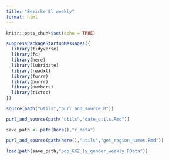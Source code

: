 ```yaml
---
title: "Bezirke Bl weekly"
format: html
---
```





```r
knitr::opts_chunk$set(echo = TRUE)
```


```r
suppressPackageStartupMessages({
  library(tidyverse)
  library(fs)
  library(here)
  library(lubridate)
  library(readxl)
  library(furrr)
  library(purrr)
  library(numbers)
  library(tictoc)
})
```

```r
source(path("utils","purl_and_source.R"))
```

```r
purl_and_source(path("utils","date_utils.Rmd"))
```

```r
save_path <- path(here(),"r_data")
```

```r
purl_and_source(path(here(),"utils","get_region_names.Rmd"))
```


```r
load(path(save_path,"pop_GKZ_1y_gender_weekly.RData"))
```


